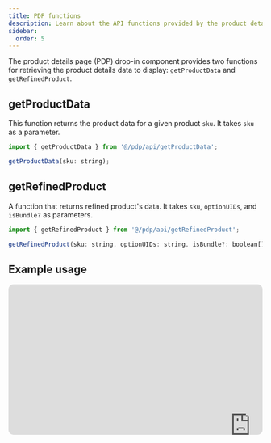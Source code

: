 ```yaml
---
title: PDP functions
description: Learn about the API functions provided by the product details drop-in component.
sidebar:
  order: 5
---
```



The product details page (PDP) drop-in component provides two functions for retrieving the product details data to display: `getProductData` and `getRefinedProduct`.

## getProductData

This function returns the product data for a given product `sku`. It takes `sku` as a parameter.

```javascript
import { getProductData } from '@/pdp/api/getProductData';

getProductData(sku: string);
```

## getRefinedProduct

A function that returns refined product's data. It takes `sku`, `optionUIDs`, and `isBundle?` as parameters.

```js
import { getRefinedProduct } from '@/pdp/api/getRefinedProduct';

getRefinedProduct(sku: string, optionUIDs: string, isBundle?: boolean[]);
```

## Example usage

<div style="overflow:hidden;margin-left:auto;margin-right:auto;border-radius:10px;width:100%;max-width:960px;position:relative">
  <div style="width:100%;padding-bottom:59%"></div>
  <iframe
    width="960"
    height="560"
    title="Self-paced video/slideshows for understanding drop-in component coding options."
    src="https://snappify.com/embed/50e6e9b1-68ef-4089-a336-a8992b513f91?responsive=1&p=1&b=1"
    allow="clipboard-write"
    allowfullscreen=""
    loading="lazy"
    style="background:#eee;position:absolute;left:0;top:0;bottom:15pxwidth:100%"
    frameborder="0"
  ></iframe>
</div>
